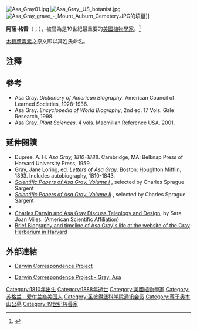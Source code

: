 {{Expand language|en|date=2018年12月}}
{{noteTA
|T = zh-cn:阿薩·格雷; zh-tw:亞薩格雷;
|1=zh-cn:阿薩·格雷; zh-tw:亞薩格雷;
}}
{{Infobox scientist
|name              = 亞薩格雷
|honorific_suffix  = {{post-nominals|country=GBR|size=100%|ForMemRS}}
|image             = Asa Gray 1870s.jpg
|image_size        = 240px
|caption           = 1870年代
|birth_date        = {{birth date|1810|11|18|df=y}}
|birth_place       = {{USA}} 紐約州 [[奧奈達縣_(紐約州)|奧奈達縣]]
|death_date        = {{death date and age|1888|1|30|1810|11|18|df=y}}
|death_place       = {{USA}} 马萨诸塞州 [[剑桥_(马萨诸塞州)|剑桥]]
|nationality       = [[美国人|美国人]]
|field             = [[植物学|植物学]]
|author_abbrev_bot = A.Gray
|influences        = {{tsl|en|Amos Eaton|阿莫司·伊顿}}<br/>[[查尔斯·达尔文|查尔斯·达尔文]]
|influenced        =
|signature         = Appletons' Gray Asa signature.png
}}
[[File:Asa_Gray01.jpg|thumb]]
[[File:Asa_Gray,_US_botanist.jpg|thumb]]
[[File:Asa_Gray_grave_-_Mount_Auburn_Cemetery.JPG|thumb]]的墳墓]]

'''阿薩·格雷'''（{{lang-en|Asa Gray}}；{{bd|1810年|11月18日|1888年|1月30日}}），被譽為是19世紀最重要的[[美國|美國]][[植物學|植物學家]]。<ref name="Asa Gray">{{Cite web|url=http://www.swcoloradowildflowers.com/biographies%20of%20naturalists%202.htm|title=Biographies of scientists and explorers|accessdate=2007-10-01|archive-date=2020-12-05|archive-url=https://web.archive.org/web/20201205235846/http://www.swcoloradowildflowers.com/biographies%20of%20naturalists%202.htm|dead-url=no}}</ref>

[[木藜蘆毒素|木藜蘆毒素]]之原文即以其姓氏命名。

{{植物命名人|A.Gray|阿薩·格雷}}

== 注釋 ==
{{reflist}}

== 參考 ==
<div class="references-small">
*Asa Gray. ''Dictionary of American Biography''. American Council of Learned Societies, 1928-1936. 
*Asa Gray. ''Encyclopedia of World Biography'', 2nd ed. 17 Vols. Gale Research, 1998.
*Asa Gray. ''Plant Sciences''. 4 vols. Macmillan Reference USA, 2001. 
</div>

== 延伸閱讀 ==
{{Commonscat|Asa Gray}}
<div class="references-small">
* Dupree, A. H. ''Asa Gray, 1810-1888''. Cambridge, MA: Belknap Press of Harvard University Press, 1959.
* Gray, Jane Loring, ed. ''Letters of Asa Gray''. Boston: Houghton Mifflin, 1893. Includes autobiography, 1810-1843. 
* [http://books.google.com/books?ie=UTF-8&vid=OCLC01208686&id=IS_s39gUuNwC&pg=PR1&printsec=2&lpg=PR1 ''Scientific Papers of Asa Gray, Volume I''] {{Wayback|url=http://books.google.com/books?ie=UTF-8&vid=OCLC01208686&id=IS_s39gUuNwC&pg=PR1&printsec=2&lpg=PR1 |date=20161223093811 }}, selected by Charles Sprague Sargent
* [http://books.google.com/books?ie=UTF-8&vid=OCLC01208686&id=wpAX-oEJgQIC&pg=PP11&printsec=2&lpg=PP11 ''Scientific Papers of Asa Gray, Volume II''] {{Wayback|url=http://books.google.com/books?ie=UTF-8&vid=OCLC01208686&id=wpAX-oEJgQIC&pg=PP11&printsec=2&lpg=PP11 |date=20130606150323 }}, selected by Charles Sprague Sargent
* {{gutenberg author| id=Asa+Gray | name=Asa Gray}}
* [http://www.asa3.org/ASA/PSCF/2001/PSCF9-01Miles.html Charles Darwin and Asa Gray Discuss Teleology and Design]{{Wayback|url=http://www.asa3.org/ASA/PSCF/2001/PSCF9-01Miles.html |date=20170602131947 }}, by Sara Joan Miles. (American Scientific Affiliation)
* [https://web.archive.org/web/20060117191219/http://www.huh.harvard.edu/libraries/asa/ASABIO.html Brief Biography and timeline of Asa Gray's life at the website of the Gray Herbarium in Harvard]
</div>

== 外部連結 ==
* {{en}} [https://web.archive.org/web/20071212020156/http://www.lib.cam.ac.uk/Departments/Darwin/ Darwin Correspondence Project]
* {{en}} [http://www.darwinproject.ac.uk/darwinletters/namedefs/namedef-1957.html Darwin Correspondence Project - Gray, Asa]{{Wayback|url=http://www.darwinproject.ac.uk/darwinletters/namedefs/namedef-1957.html |date=20080101115037 }}
{{美国伟人名人堂}}
{{自然历史}}
{{Authority control}}
{{DEFAULTSORT:Gray, Asa}}
[[Category:1810年出生|Category:1810年出生]]
[[Category:1888年逝世|Category:1888年逝世]]
[[Category:美國植物學家|Category:美國植物學家]]
[[Category:苏格兰－爱尔兰裔美国人|Category:苏格兰－爱尔兰裔美国人]]
[[Category:圣彼得堡科学院通讯会员|Category:圣彼得堡科学院通讯会员]]
[[Category:葬于奥本山公墓|Category:葬于奥本山公墓]]
[[Category:19世纪慈善家|Category:19世纪慈善家]]